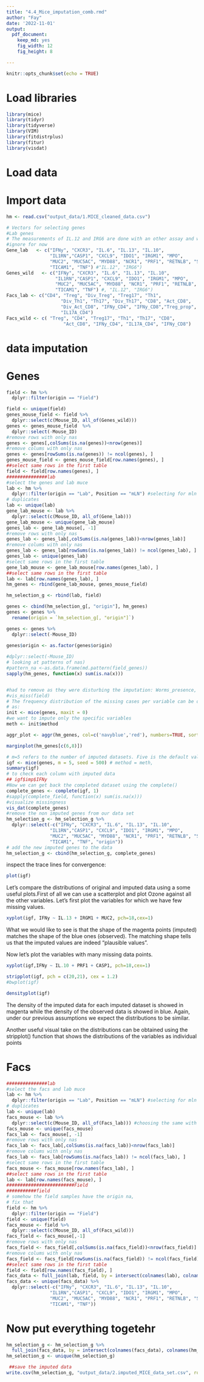 ```yaml
---
title: "4.4_Mice_imputation_comb.rmd"
author: "Fay"
date: '2022-11-01'
output:
  pdf_document:
    keep_md: yes 
    fig_width: 12
    fig_height: 8

---
```


```r
knitr::opts_chunk$set(echo = TRUE)
```




# Load libraries



```r
library(mice)
library(tidyr)
library(tidyverse)
library(VIM)
library(fitdistrplus)
library(fitur)
library(visdat)
```

# Load data

# Import data

```r
hm <- read.csv("output_data/1.MICE_cleaned_data.csv")
```

```r
# Vectors for selecting genes
#Lab genes
# The measurements of IL.12 and IRG6 are done with an other assay and will 
#ignore for now
Gene_lab   <- c("IFNy", "CXCR3", "IL.6", "IL.13", "IL.10",
                "IL1RN","CASP1", "CXCL9", "IDO1", "IRGM1", "MPO", 
                "MUC2", "MUC5AC", "MYD88", "NCR1", "PRF1", "RETNLB", "SOCS1", 
                "TICAM1", "TNF") #"IL.12", "IRG6")
Genes_wild   <- c("IFNy", "CXCR3", "IL.6", "IL.13", "IL.10", 
                  "IL1RN","CASP1", "CXCL9", "IDO1", "IRGM1", "MPO", 
                  "MUC2", "MUC5AC", "MYD88", "NCR1", "PRF1", "RETNLB", "SOCS1", 
                  "TICAM1", "TNF") #, "IL.12", "IRG6")
Facs_lab <- c("CD4", "Treg", "Div_Treg", "Treg17", "Th1", 
                    "Div_Th1", "Th17", "Div_Th17", "CD8", "Act_CD8", 
                    "Div_Act_CD8", "IFNy_CD4", "IFNy_CD8","Treg_prop", 
                    "IL17A_CD4")  
Facs_wild <- c( "Treg", "CD4", "Treg17", "Th1", "Th17", "CD8",
                     "Act_CD8", "IFNy_CD4", "IL17A_CD4", "IFNy_CD8")
```



# data imputation

# Genes
```r
field <- hm %>%
  dplyr::filter(origin == "Field") 

field <- unique(field)
genes_mouse_field <- field %>%
  dplyr::select(c(Mouse_ID, all_of(Genes_wild))) 
genes <- genes_mouse_field  %>%
  dplyr::select(-Mouse_ID)
#remove rows with only nas
genes <- genes[,colSums(is.na(genes))<nrow(genes)]
#remove colums with only nas 
genes <- genes[rowSums(is.na(genes)) != ncol(genes), ]
genes_mouse_field <- genes_mouse_field[row.names(genes), ]
##select same rows in the first table
field <- field[row.names(genes), ]
###############lab
#select the genes and lab muce
lab <- hm %>%
  dplyr::filter(origin == "Lab", Position == "mLN") #selecting for mln to avoid
# duplicates
lab <- unique(lab)
gene_lab_mouse <- lab %>%
  dplyr::select(c(Mouse_ID, all_of(Gene_lab))) 
gene_lab_mouse <- unique(gene_lab_mouse)
genes_lab <- gene_lab_mouse[, -1]
#remove rows with only nas
genes_lab <- genes_lab[,colSums(is.na(genes_lab))<nrow(genes_lab)]
#remove colums with only nas 
genes_lab <- genes_lab[rowSums(is.na(genes_lab)) != ncol(genes_lab), ]
genes_lab <- unique(genes_lab)
#select same rows in the first table
gene_lab_mouse <- gene_lab_mouse[row.names(genes_lab), ]
##select same rows in the first table
lab <- lab[row.names(genes_lab), ]
hm_genes <- rbind(gene_lab_mouse, genes_mouse_field)

hm_selection_g <- rbind(lab, field)

genes <- cbind(hm_selection_g[, "origin"], hm_genes)
genes <- genes %>%
  rename(origin = `hm_selection_g[, "origin"]`)

genes <- genes %>%
  dplyr::select(-Mouse_ID)
  
genes$origin <- as.factor(genes$origin)

#dplyr::select(-Mouse_ID)
# looking at patterns of nas)
#pattern_na <-as.data.frame(md.pattern(field_genes))
sapply(hm_genes, function(x) sum(is.na(x)))


#had to remove as they were disturbing the imputation: Worms_presence, MC.Eimeria.FEC,  Heligmosomoides_polygurus, Zfy2, Y,  MpiC,
#vis_miss(field)
# The frequency distribution of the missing cases per variable can be obtained 
# as:
init <- mice(genes, maxit = 0)
#we want to impute only the specific variables
meth <- init$method
```


```r
aggr_plot <- aggr(hm_genes, col=c('navyblue','red'), numbers=TRUE, sortVars=TRUE, labels=names(hm_genes), cex.axis=.7, gap=3, ylab=c("Histogram of missing data","Pattern"))
```


```r
marginplot(hm_genes[c(6,8)])
```



```r
# m=5 refers to the number of imputed datasets. Five is the default value.
igf <- mice(genes, m = 5, seed = 500) # method = meth,
summary(igf)
# to check each column with imputed data
## igf$imp$IFNy
#Now we can get back the completed dataset using the complete()
complete_genes <- complete(igf, 1)
#sapply(complete_field, function(x) sum(is.na(x)))
#visualize missingness
vis_dat(complete_genes)
#remove the non imputed genes from our data set
hm_selection_g <- hm_selection_g %>%
  dplyr::select(-c("IFNy", "CXCR3", "IL.6", "IL.13", "IL.10",
                "IL1RN","CASP1", "CXCL9", "IDO1", "IRGM1", "MPO", 
                "MUC2", "MUC5AC", "MYD88", "NCR1", "PRF1", "RETNLB", "SOCS1", 
                "TICAM1", "TNF", "origin"))
# add the new imputed genes to the data
hm_selection_g <- cbind(hm_selection_g, complete_genes)
```

inspect the trace lines for convergence: 

```r
plot(igf)
```



Let’s compare the distributions of original and imputed data using a some useful 
plots.First of all we can use a scatterplot and plot Ozone against all the other 
variables. Let's first plot the variables for which we have few missing values.



```r
xyplot(igf, IFNy ~ IL.13 + IRGM1 + MUC2, pch=18,cex=1)
```


What we would like to see is that the shape of the magenta points (imputed) 
matches the shape of the blue ones (observed). The matching shape tells us that 
the imputed values are indeed “plausible values”.

Now let's plot the variables with many missing data points.


```r
xyplot(igf,IFNy ~ IL.10 + PRF1 + CASP1, pch=18,cex=1)
```



```r
stripplot(igf, pch = c(20,21), cex = 1.2)
#bwplot(igf)
```



```r
densityplot(igf)
```

The density of the imputed data for each imputed dataset is showed in magenta 
while the density of the observed data is showed in blue. Again, under our 
previous assumptions we expect the distributions to be similar.

Another useful visual take on the distributions can be obtained using the 
stripplot() function that shows the distributions of the variables as individual 
points





# Facs

```r
###############lab
#select the facs and lab muce
lab <- hm %>%
  dplyr::filter(origin == "Lab", Position == "mLN") #selecting for mln to avoid
# duplicates
lab <- unique(lab)
facs_mouse <- lab %>%
  dplyr::select(c(Mouse_ID, all_of(Facs_lab))) #choosing the same with the wild
facs_mouse <- unique(facs_mouse)
facs_lab <- facs_mouse[, -1]
#remove rows with only nas
facs_lab <- facs_lab[,colSums(is.na(facs_lab))<nrow(facs_lab)]
#remove colums with only nas 
facs_lab <- facs_lab[rowSums(is.na(facs_lab)) != ncol(facs_lab), ]
#select same rows in the first table
facs_mouse <- facs_mouse[row.names(facs_lab), ]
##select same rows in the first table
lab <- lab[row.names(facs_mouse), ]
#########################Field
###########field
# somehow the field samples have the origin na,
# fix that
field <- hm %>%
  dplyr::filter(origin == "Field") 
field <- unique(field)
facs_mouse <- field %>%
  dplyr::select(c(Mouse_ID, all_of(Facs_wild))) 
facs_field <- facs_mouse[,-1]
#remove rows with only nas
facs_field <- facs_field[,colSums(is.na(facs_field))<nrow(facs_field)]
#remove colums with only nas 
facs_field <- facs_field[rowSums(is.na(facs_field)) != ncol(facs_field), ]
##select same rows in the first table
field <- field[row.names(facs_field), ]
facs_data <- full_join(lab, field, by = intersect(colnames(lab), colnames(field)))
facs_data <- unique(facs_data) %>%
  dplyr::select(-c("IFNy", "CXCR3", "IL.6", "IL.13", "IL.10",
                "IL1RN","CASP1", "CXCL9", "IDO1", "IRGM1", "MPO", 
                "MUC2", "MUC5AC", "MYD88", "NCR1", "PRF1", "RETNLB", "SOCS1", 
                "TICAM1", "TNF"))
```

# Now put everything togetehr


```r
hm_selection_g <- hm_selection_g %>% 
  full_join(facs_data, by = intersect(colnames(facs_data), colnames(hm_selection_g)))
hm_selection_g <- unique(hm_selection_g)
```


```r
 ##save the imputed data 
write.csv(hm_selection_g, "output_data/2.imputed_MICE_data_set.csv", row.names = FALSE)
```
